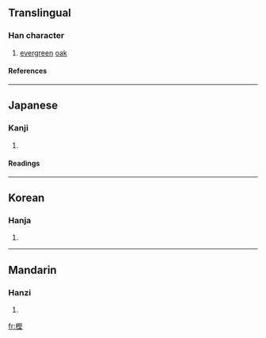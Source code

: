 ==Translingual==
===Han character===
{{Han char|rn=75|rad=木|as=11|sn=15|four=|canj=木尸水土 (DSEG)}}
# [[evergreen]] [[oak]]
====References====
{{Han ref|kx=0551.181|dkj=15485|dj=0939.190|hdz=21276.050|uh=6A2B|ud=27179}}

----
==Japanese==
===Kanji===
{{ja-kanji|grade=|rs=木11}}
# {{defn|Japanese}} 
====Readings====
{{ja-readings|on=|kun=[[かし]] (kashi)}}

----
==Korean==
===Hanja===
{{ko-hanja|hangeul=[[견]]|eumhun=|rv=gyeon|mr=kyŏn|y=keyn}}
# {{defn|Korean}}

----
==Mandarin==
===Hanzi===
{{cmn-hanzi|pin=[[jiān]] (jian1), [[sōng]] (song1)|wg=chien<sup>1</sup>, sung<sup>1</sup>}}
# {{defn|Mandarin}}

[[fr:樫]]